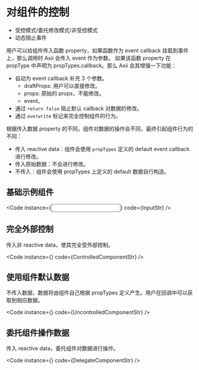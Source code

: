 
# 对组件的控制

 - 受控模式/委托修改模式/非受控模式
 - 动态阻止事件

用户可以给组件传入函数 property，如果函数作为 event callback 挂载到事件上，那么调用时 Axii 会传入 event 作为参数。
如果该函数 property 在 propType 中声明为 propTypes.callback。那么 Axii 会其增强一下功能：
 
 - 自动为 event callback 补充 3 个参数。
   - draftProps: 用户可以直接修改。
   - props: 原始的 props，不能修改。
   - event。
 - 通过 `return false` 阻止默认 callback 对数据的修改。
 - 通过 `overwrite` 标记来完全控制组件的行为。

根据传入数据 property 的不同，组件对数据的操作会不同，最终引起组件行为的不同：
 - 传入 reactive data：组件会使用 `propTypes` 定义的 default event callback 进行修改。
 - 传入原始数据：不会进行修改。
 - 不传入：组件会使用 propTypes 上定义的 default 数据自行构造。

## 基础示例组件

<Code instance={<Input />} code={InputStr} />

## 完全外部控制

传入非 reactive data，使其完全受外部控制。

<Code instance={<ControlledComponent />} code={ControlledComponentStr} />

## 使用组件默认数据

不传入数据，数据将由组件自己根据 propTypes 定义产生。用户在回调中可以获取到相应数据。

<Code instance={<UncontrolledComponent />} code={UncontrolledComponentStr} />

## 委托组件操作数据

传入 reactive data，委托组件对数据进行操作。

<Code instance={<DelegateComponent />} code={DelegateComponentStr} />


